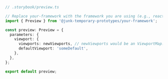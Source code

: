 ```ts
// .storybook/preview.ts

// Replace your-framework with the framework you are using (e.g., react, vue3)
import { Preview } from '@junk-temporary-prototypes/your-framework';

const preview: Preview = {
  parameters: {
    viewport: {
      viewports: newViewports, // newViewports would be an ViewportMap. (see below for examples)
      defaultViewport: 'someDefault',
    },
  },
};

export default preview;
```
